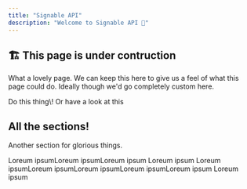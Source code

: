 ```yaml
---
title: "Signable API"
description: "Welcome to Signable API 🎉"
---
```


## 🏗️ This page is under contruction

What a lovely page. We can keep this here to give us a feel of what this page could do. Ideally though we'd go completely custom here.

<CardGroup cols={2}>
  <Card title="Things here" icon="pen-to-square" href="https://mintlify.com/docs/quickstart">
    Do this thing\!
  </Card>
  <Card title="...and things here" icon="image" href="https://mintlify.com/docs/development">
    Or have a look at this
  </Card>
</CardGroup>

## All the sections\!

Another section for glorious things.

<CardGroup cols={2}>
  <Card title="Awesome" icon="palette" href="https://mintlify.com/docs/settings/global">
    Loreum ipsumLoreum ipsumLoreum ipsum
  </Card>
  <Card title="Wicked" icon="code" href="https://mintlify.com/docs/api-playground/openapi">
    Loreum ipsum
  </Card>
  <Card title="Love it" icon="screwdriver-wrench" href="https://mintlify.com/docs/content/components/accordions">
    Loreum ipsumLoreum ipsumLoreum ipsumLoreum ipsumLoreum ipsum
  </Card>
  <Card title="Inspiring" icon="stars" href="https://mintlify.com/customers">
    Loreum ipsum
  </Card>
</CardGroup>